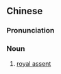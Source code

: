 {{also|禦准|御準|御准}}
==Chinese==
{{zh-forms|s=御准}}

===Pronunciation===
{{zh-pron
|m=yùzhǔn
|cat=n
}}

===Noun===
{{zh-noun}}

# [[royal assent]]